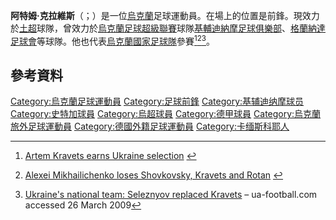 {{Infobox football biography
| name = 阿特姆·克拉維斯
| image = Artem kravets.jpg
| fullname = Artem Anatoliyovich Kravets
| birth_date = {{birth date and age|df=yes|1989|6|3}}
| birth_place = [[烏克蘭|烏克蘭]][[第聶伯羅捷爾任斯克|第聶伯羅捷爾任斯克]] 
| height = {{height|meter=1.89}}<ref name="Biography">{{cite web|url=http://www.fcdynamo.kiev.ua/team/dynamo/players/kravec/|title=Artem Kravets profile|publisher=FC Dynamo Kyiv|accessdate=22 December 2018|archive-date=2020-11-27|archive-url=https://web.archive.org/web/20201127104613/http://www.fcdynamo.kiev.ua/team/dynamo/players/kravec/|dead-url=no}}</ref>
| currentclub = {{le|科尼亞體育會|Konyaspor|科尼亞}}
| clubnumber = 11
| position = [[前鋒|前鋒]]
| youthyears1 = 2001–2002  | youthclubs1 = Nadia-Vahonmash Dniprodzerzhynsk
| youthyears2 = 2003       | youthclubs2 = Inter Dnipropetrovsk
| youthyears3 = 2004–2006  | youthclubs3 = YFS Dynamo Kyiv
| years1 = 2006–2017 | clubs1 =   [[基輔迪納摩足球俱樂部|基輔戴拿模]]          | caps1 = 90 | goals1 = 33
| years2 = 2013      | clubs2 = → [[基輔兵工廠足球俱樂部|基輔阿仙奴]] (loan) | caps2 = 10 | goals2 =  3
| years3 = 2016      | clubs3 = → [[斯图加特体育俱乐部|史特加]] (loan)                | caps3 = 15 | goals3 =  1
| years4 = 2016–2017 | clubs4 = → [[格拉纳达足球俱乐部|格蘭納達]] (loan)           | caps4 = 26 | goals4 =  5
| years5 = 2018–2020 | clubs5 =   [[卡塞利體育|卡塞利]]                         | caps5 = 55 | goals5 =  16
| years6 = 2020 | clubs6 =   [[基輔迪納摩足球俱樂部|基輔戴拿模]]          | caps6 = 1 | goals6 = 0
| years7 = 2020– | clubs7 =   {{le|科尼亞體育會|Konyaspor|科尼亞}}          | caps7 = 29 | goals7 = 9
| nationalyears1 = 2006 
| nationalyears2 = 2006–2007 
| nationalyears3 = 2006–2008 
| nationalyears4 = 2008–2011
| nationalyears5 = 2011–
| nationalteam1 = 烏克蘭U17 
| nationalteam2 = 烏克蘭U18 
| nationalteam3 = 烏克蘭U19 
| nationalteam4 = [[烏克蘭21歲以下國家足球隊|烏克蘭U21]]
| nationalteam5 = [[烏克蘭國家足球隊|烏克蘭]]
| nationalcaps1 = 7  
| nationalcaps2 = 7  
| nationalcaps3 = 12  
| nationalcaps4 = 9  
| nationalcaps5 = 23
| nationalgoals1 = 1   
| nationalgoals2 = 4   
| nationalgoals3 = 7   
| nationalgoals4 = 0 
| nationalgoals5 = 8
| pcupdate = 28 April 2021
| ntupdate = 7 June 2019
}}

'''阿特姆·克拉維斯'''（{{lang-uk|Артем Анатолійович Кравець}}；{{bd|1989年|6月3日}}）是一位[[烏克蘭|烏克蘭]]足球運動員。在場上的位置是前鋒。現效力於[[土超|土超]]球隊{{le|科尼亞體育會|Konyaspor|科尼亞}}，曾效力於[[烏克蘭足球超級聯賽|烏克蘭足球超級聯賽]]球隊[[基輔迪納摩足球俱樂部|基輔迪納摩足球俱樂部]]、[[格蘭納達足球會|格蘭納達足球會]]等球隊。他也代表[[烏克蘭國家足球隊|烏克蘭國家足球隊]]參賽<ref>[http://www.fcdynamo.kiev.ua/en/dynamo/news/27007.html Artem Kravets earns Ukraine selection] {{webarchive|url=https://web.archive.org/web/20080323085935/http://www.fcdynamo.kiev.ua/en/dynamo/news/27007.html |date=2008-03-23 }}</ref><ref>{{Ru icon}} [http://news.sport-express.ru/online/ntext/22/nl228303.html Alexei Mikhailichenko loses Shovkovsky, Kravets and Rotan] {{Wayback|url=http://news.sport-express.ru/online/ntext/22/nl228303.html |date=20080401024812 }}</ref><ref>[http://www.ua-football.com/ukrainian/national/49cb3b72.html Ukraine's national team: Seleznyov replaced Kravets] {{Wayback|url=http://www.ua-football.com/ukrainian/national/49cb3b72.html |date=20120220151552 }} – ua-football.com {{uk icon}} accessed 26 March 2009</ref>。

==參考資料==
{{Reflist}}

{{DEFAULTSORT:Kravets, Artem}}
[[Category:烏克蘭足球運動員|Category:烏克蘭足球運動員]]
[[Category:足球前鋒|Category:足球前鋒]]
[[Category:基辅迪纳摩球员|Category:基辅迪纳摩球员]]
[[Category:史特加球員|Category:史特加球員]]
[[Category:烏超球員|Category:烏超球員]]
[[Category:德甲球員|Category:德甲球員]]
[[Category:烏克蘭旅外足球運動員|Category:烏克蘭旅外足球運動員]]
[[Category:德國外籍足球運動員|Category:德國外籍足球運動員]]
[[Category:卡缅斯科耶人|Category:卡缅斯科耶人]]